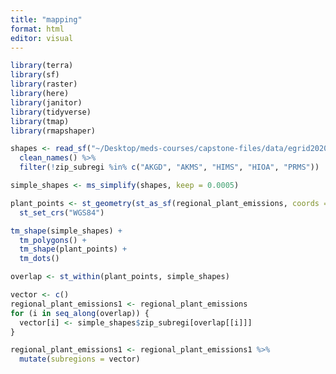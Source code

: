 ```yaml
---
title: "mapping"
format: html
editor: visual
---
```


```r
library(terra)
library(sf)
library(raster)
library(here)
library(janitor)
library(tidyverse)
library(tmap)
library(rmapshaper)
```

```r
shapes <- read_sf("~/Desktop/meds-courses/capstone-files/data/egrid2020_subregions/eGRID2020_subregions.shp") %>% 
  clean_names() %>% 
  filter(!zip_subregi %in% c("AKGD", "AKMS", "HIMS", "HIOA", "PRMS"))

simple_shapes <- ms_simplify(shapes, keep = 0.0005)

plant_points <- st_geometry(st_as_sf(regional_plant_emissions, coords = c("lon", "lat"))) %>% 
  st_set_crs("WGS84")

tm_shape(simple_shapes) +
  tm_polygons() +
  tm_shape(plant_points) +
  tm_dots()

overlap <- st_within(plant_points, simple_shapes)

vector <- c()
regional_plant_emissions1 <- regional_plant_emissions
for (i in seq_along(overlap)) {
  vector[i] <- simple_shapes$zip_subregi[overlap[[i]]]
}

regional_plant_emissions1 <- regional_plant_emissions1 %>% 
  mutate(subregions = vector)
```
